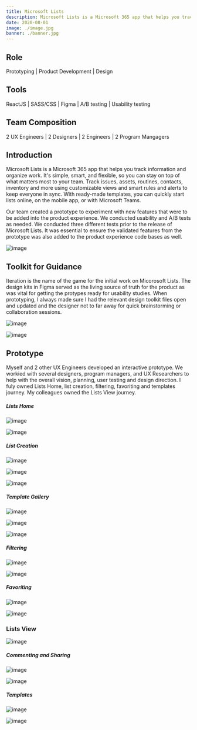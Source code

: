 ```yaml
---
title: Microsoft Lists
description: Microsoft Lists is a Microsoft 365 app that helps you track information and organize work. It's simple, smart, and flexible, so you can stay on top of what matters most to your team.
date: 2020-08-01
image: ./image.jpg
banner: ./banner.jpg
---
```


## Role

Prototyping    |    Product Development    |    Design   


## Tools

ReactJS   |   SASS/CSS   |   Figma    |    A/B testing   |   Usability testing

## Team Composition

2 UX Engineers    |    2 Designers    |   2 Engineers   | 2 Program Mangagers   


## Introduction
Microsoft Lists is a Microsoft 365 app that helps you track information and organize work. It's simple, smart, and flexible, so you can stay on top of what matters most to your team. Track issues, assets, routines, contacts, inventory and more using customizable views and smart rules and alerts to keep everyone in sync. With ready-made templates, you can quickly start lists online, on the mobile app, or with Microsoft Teams.

Our team created a prototype to experiment with new features that were to be added into the product experience. We conducted usability and A/B tests as needed. We conducted three different tests prior to the release of Microsoft Lists. It was essential to ensure the validated features from the prototype was also added to the product experience code bases as well. 

<Row>
<Col>

![image](./web-mobile.png)

</Col>
</Row>

## Toolkit for Guidance
Iteration is the name of the game for the initial work on Micorosoft Lists. The design kits in Figma served as the living source of truth for the product as was vital for getting the protypes ready for usability studies. When prototyping, I always made sure I had the relevant design toolkit files open and updated and the designer not to far away for quick brainstorming or collaboration sessions. 
<Row>
<Col>

![image](./colors.png)


</Col>
<Col>

![image](./web-toolkit.png)


</Col>
</Row>



## Prototype
Myself and 2 other UX Engineers developed an interactive prototype. We workied with several designers, program managers, and UX Researchers to help with the overall vision, planning, user testing and design direction. I fuly owned Lists Home, list creation, filtering, favoriting and templates journey. My colleagues owned the Lists View journey.


##### Lists Home 
<Row>
<Col>

![image](./lists-landing.png)


</Col>
<Col>

![image](./recent-lists.png)

</Col>
</Row>



##### List Creation
<Row>
<Col>

![image](./create-list.png)

</Col>
</Row>

<Row>
<Col>

![image](./create-list-02.png)

</Col>
<Col>

![image](./create-list-03.png)

</Col>
</Row>




##### Template Gallery
<Row>
<Col>

![image](./lists-template-01.png)

</Col>
</Row>

<Row>
<Col>

![image](./lists-template-03.png)

</Col>
<Col>

![image](./lists-template-04.png)

</Col>
</Row>



##### Filtering 
<Row>
<Col>

![image](./filtering-01.png)

</Col>
<Col>

![image](./filtering-02.png)

</Col>
</Row>


##### Favoriting
<Row>
<Col>

![image](./favoriting-01.png)

</Col>
<Col>

![image](./favoriting-02.png)

</Col>
</Row>


### Lists View

<Row>
<Col>

![image](./lists-commenting.png)

</Col>
</Row>


##### Commenting and Sharing
<Row>
<Col>

![image](./lists-comment-02.png)

</Col>
<Col>

![image](./lists-share-item.png)

</Col>
</Row>

##### Templates
<Row>
<Col>

![image](./lists-comment-02.png)

</Col>
<Col>

![image](./lists-share-item.png)

</Col>
</Row>